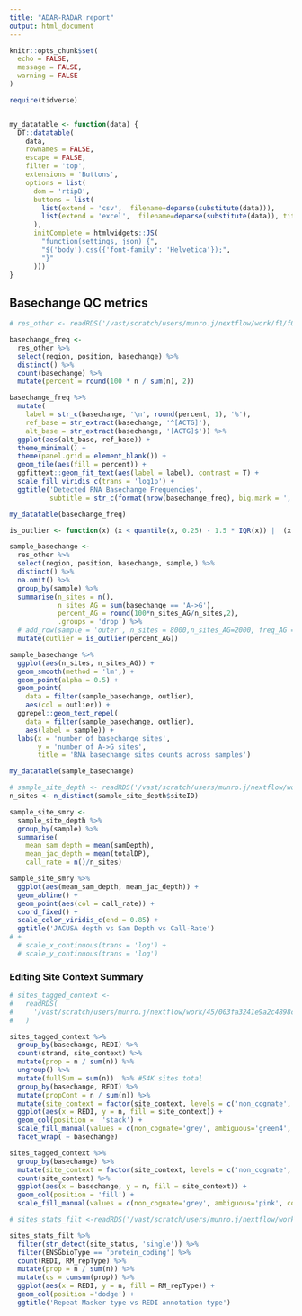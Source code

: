 ```yaml
---
title: "ADAR-RADAR report"
output: html_document
---
```


```r
knitr::opts_chunk$set(
  echo = FALSE,
  message = FALSE,
  warning = FALSE
)

require(tidverse)


my_datatable <- function(data) {
  DT::datatable(
    data,
    rownames = FALSE,
    escape = FALSE,
    filter = 'top',
    extensions = 'Buttons',
    options = list(
      dom = 'rtipB',
      buttons = list(
        list(extend = 'csv',  filename=deparse(substitute(data))),
        list(extend = 'excel',  filename=deparse(substitute(data)), title='')
      ),
      initComplete = htmlwidgets::JS(
        "function(settings, json) {",
        "$('body').css({'font-family': 'Helvetica'});",
        "}"
      )))
}
```

## Basechange QC metrics


```r
# res_other <- readRDS('/vast/scratch/users/munro.j/nextflow/work/f1/f0754ae9d82d62786b905d2653c53f/AR.res_other.rds')

basechange_freq <-
  res_other %>% 
  select(region, position, basechange) %>% 
  distinct() %>% 
  count(basechange) %>% 
  mutate(percent = round(100 * n / sum(n), 2))

basechange_freq %>% 
  mutate(
    label = str_c(basechange, '\n', round(percent, 1), '%'),
    ref_base = str_extract(basechange, '^[ACTG]'),
    alt_base = str_extract(basechange, '[ACTG]$')) %>% 
  ggplot(aes(alt_base, ref_base)) +
  theme_minimal() +
  theme(panel.grid = element_blank()) +
  geom_tile(aes(fill = percent)) +
  ggfittext::geom_fit_text(aes(label = label), contrast = T) +
  scale_fill_viridis_c(trans = 'log1p') +
  ggtitle('Detected RNA Basechange Frequencies',
          subtitle = str_c(format(nrow(basechange_freq), big.mark = ','), ' sites'))

my_datatable(basechange_freq)
```

```r
is_outlier <- function(x) (x < quantile(x, 0.25) - 1.5 * IQR(x)) |  (x > quantile(x, 0.75) + 1.5 * IQR(x))

sample_basechange <-
  res_other %>% 
  select(region, position, basechange, sample,) %>% 
  distinct() %>% 
  na.omit() %>% 
  group_by(sample) %>%
  summarise(n_sites = n(),
            n_sites_AG = sum(basechange == 'A->G'),
            percent_AG = round(100*n_sites_AG/n_sites,2),
            .groups = 'drop') %>% 
  # add_row(sample = 'outer', n_sites = 8000,n_sites_AG=2000, freq_AG = 0.25) %>%
  mutate(outlier = is_outlier(percent_AG))

sample_basechange %>% 
  ggplot(aes(n_sites, n_sites_AG)) +
  geom_smooth(method = 'lm',) +
  geom_point(alpha = 0.5) +
  geom_point(
    data = filter(sample_basechange, outlier),
    aes(col = outlier)) +
  ggrepel::geom_text_repel(
    data = filter(sample_basechange, outlier),
    aes(label = sample)) +
  labs(x = 'number of basechange sites',
       y = 'number of A->G sites',
       title = 'RNA basechange sites counts across samples')

my_datatable(sample_basechange)
```

```r
# sample_site_depth <- readRDS('/vast/scratch/users/munro.j/nextflow/work/3e/5748a46c60bf80520039a6dbbb66ce/AR.sample_site_depth.rds')
n_sites <- n_distinct(sample_site_depth$siteID)

sample_site_smry <-
  sample_site_depth %>% 
  group_by(sample) %>% 
  summarise(
    mean_sam_depth = mean(samDepth),
    mean_jac_depth = mean(totalDP),
    call_rate = n()/n_sites) 

sample_site_smry %>% 
  ggplot(aes(mean_sam_depth, mean_jac_depth)) +
  geom_abline() +
  geom_point(aes(col = call_rate)) +
  coord_fixed() +
  scale_color_viridis_c(end = 0.85) +
  ggtitle('JACUSA depth vs Sam Depth vs Call-Rate')
# +
  # scale_x_continuous(trans = 'log') +
  # scale_y_continuous(trans = 'log')
```

### Editing Site Context Summary
```r
# sites_tagged_context <- 
#   readRDS(
#     '/vast/scratch/users/munro.j/nextflow/work/45/003fa3241e9a2c4898c21106859882/AR.sites_tagged_context.rds'
#   )

sites_tagged_context %>%
  group_by(basechange, REDI) %>%
  count(strand, site_context) %>%
  mutate(prop = n / sum(n)) %>%
  ungroup() %>%
  mutate(fullSum = sum(n))  %>% #54K sites total
  group_by(basechange, REDI) %>% 
  mutate(propCont = n / sum(n)) %>%
  mutate(site_context = factor(site_context, levels = c('non_cognate', 'ambiguous', 'cognate'))) %>%
  ggplot(aes(x = REDI, y = n, fill = site_context)) + 
  geom_col(position =  'stack') +
  scale_fill_manual(values = c(non_cognate='grey', ambiguous='green4', cognate='green3')) +
  facet_wrap( ~ basechange)

sites_tagged_context %>% 
  group_by(basechange) %>%
  mutate(site_context = factor(site_context, levels = c('non_cognate', 'ambiguous', 'cognate'))) %>%
  count(site_context) %>%
  ggplot(aes(x = basechange, y = n, fill = site_context)) +
  geom_col(position = 'fill') +
  scale_fill_manual(values = c(non_cognate='grey', ambiguous='pink', cognate="#F8766D"))
```

```r
# sites_stats_filt <-readRDS('/vast/scratch/users/munro.j/nextflow/work/45/003fa3241e9a2c4898c21106859882/AR.siteStats_filt.rds')

sites_stats_filt %>%
  filter(str_detect(site_status, 'single')) %>%
  filter(ENSGbioType == 'protein_coding') %>%
  count(REDI, RM_repType) %>%
  mutate(prop = n / sum(n)) %>%
  mutate(cs = cumsum(prop)) %>%
  ggplot(aes(x = REDI, y = n, fill = RM_repType)) +
  geom_col(position ='dodge') +
  ggtitle('Repeat Masker type vs REDI annotation type')
```



